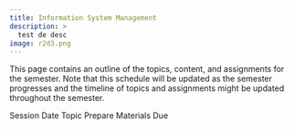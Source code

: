 ```yaml
---
title: Information System Management
description: >
  test de desc
image: r2d3.png
---
```


This page contains an outline of the topics, content, and assignments for
the semester. Note that this schedule will be updated as the semester
progresses and the timeline of topics and assignments might be updated
throughout the semester.

Session Date Topic Prepare Materials Due
